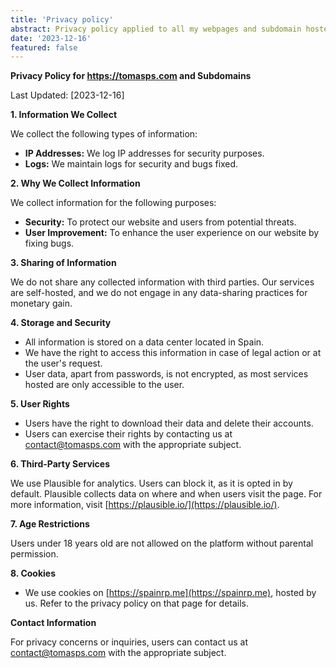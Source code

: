 ```yaml
---
title: 'Privacy policy'
abstract: Privacy policy applied to all my webpages and subdomain hosted by me
date: '2023-12-16'
featured: false
---
```


**Privacy Policy for https://tomasps.com and Subdomains**

Last Updated: [2023-12-16]

**1. Information We Collect**

We collect the following types of information:

- **IP Addresses:** We log IP addresses for security purposes.
- **Logs:** We maintain logs for security and bugs fixed.

**2. Why We Collect Information**

We collect information for the following purposes:

- **Security:** To protect our website and users from potential threats.
- **User Improvement:** To enhance the user experience on our website by fixing bugs.

**3. Sharing of Information**

We do not share any collected information with third parties. Our services are self-hosted, and we do not engage in any data-sharing practices for monetary gain.

**4. Storage and Security**

- All information is stored on a data center located in Spain.
- We have the right to access this information in case of legal action or at the user's request.
- User data, apart from passwords, is not encrypted, as most services hosted are only accessible to the user.

**5. User Rights**

- Users have the right to download their data and delete their accounts.
- Users can exercise their rights by contacting us at [contact@tomasps.com](mailto:contact@tomasps.com) with the appropriate subject.

**6. Third-Party Services**

We use Plausible for analytics. Users can block it, as it is opted in by default. Plausible collects data on where and when users visit the page. For more information, visit [https://plausible.io/](https://plausible.io/).

**7. Age Restrictions**

Users under 18 years old are not allowed on the platform without parental permission.

**8. Cookies**

- We use cookies on [https://spainrp.me](https://spainrp.me), hosted by us. Refer to the privacy policy on that page for details.

**Contact Information**

For privacy concerns or inquiries, users can contact us at [contact@tomasps.com](mailto:contact@tomasps.com) with the appropriate subject.
